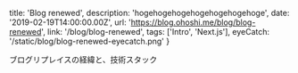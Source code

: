   title: 'Blog renewed',
  description:
    'hogehogehogehogehogehogehoge',
  date: '2019-02-19T14:00:00.00Z',
  url: 'https://blog.ohoshi.me/blog/blog-renewed',
  link: '/blog/blog-renewed',
  tags: ['Intro', 'Next.js'],
  eyeCatch: '/static/blog/blog-renewed-eyecatch.png'
}

ブログリプレイスの経緯と、技術スタック
